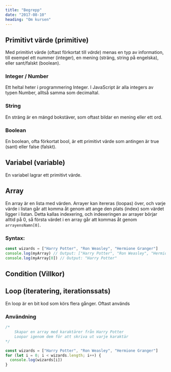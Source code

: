 ```yaml
---
title: "Begrepp"
date: "2017-08-10"
heading: "Om kursen"
---
```


## Primitivt värde (primitive)

Med primitivt värde (oftast förkortat till _värde_) menas en typ av information, till exempel ett nummer (integer), en mening (sträng, string på engelska), eller sant/falskt (boolean).

### Integer / Number

Ett heltal heter i programmering Integer. I JavaScript är alla integers av typen Number, alltså samma som decimaltal.

### String

En sträng är en mängd bokstäver, som oftast bildar en mening eller ett ord.

### Boolean

En boolean, ofta förkortat bool, är ett primitivt värde som antingen är true (sant) eller false (falskt).

## Variabel (variable)

En variabel lagrar ett primitivt värde.

## Array

En array är en lista med värden. Arrayer kan itereras (loopas) över, och varje värde i listan går att komma åt genom att ange den plats (index) som värdet ligger i listan. Detta kallas indexering, och indexeringen av arrayer börjar alltid på 0, så första värdet i en array går att kommas åt genom `arrayensNamn[0]`.

### Syntax:

```javascript
const wizards = ["Harry Potter", "Ron Weasley", "Hermione Granger"]
console.log(myArray) // Output: ["Harry Potter", "Ron Weasley", "Hermione Granger"]
console.log(myArray[0]) // Output: "Harry Potter"
```

## Condition (Villkor)

## Loop (iteratering, iterationssats)

En loop är en bit kod som körs flera gånger. Oftast används

### Användning

```js
/*
    Skapar en array med karaktärer från Harry Potter
    Loopar igenom dem för att skriva ut varje karaktär
*/

const wizards = ["Harry Potter", "Ron Weasley", "Hermione Granger"]
for (let i = 0; i < wizards.length; i++) {
  console.log(wizards[i])
}
```
